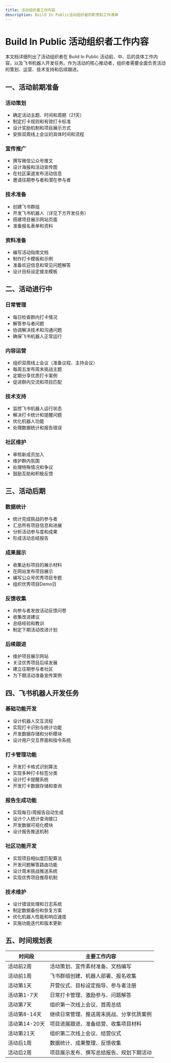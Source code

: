 ```yaml
---
title: 活动组织者工作内容
description: Build In Public活动组织者的职责和工作清单
---
```


# Build In Public 活动组织者工作内容

本文档详细列出了活动组织者在 Build In Public 活动前、中、后的具体工作内容，以及飞书机器人开发任务。作为活动的核心推动者，组织者需要全面负责活动的策划、运营、技术支持和后续跟进。

## 一、活动前期准备

### 活动策划
- 确定活动主题、时间和周期（21天）
- 制定打卡规则和有效打卡标准
- 设计奖励机制和项目展示方式
- 安排双周线上会议的具体时间和流程

### 宣传推广
- 撰写微信公众号推文
- 设计海报和活动宣传图
- 在社区渠道发布活动信息
- 邀请往期参与者和潜在参与者

### 技术准备
- 创建飞书群组
- 开发飞书机器人（详见下方开发任务）
- 搭建项目展示网站页面
- 准备报名表单和资料

### 资料准备
- 编写活动指南文档
- 制作打卡模板和示例
- 准备欢迎信息和常见问题解答
- 设计目标设定接龙模板

## 二、活动进行中

### 日常管理
- 每日检查群内打卡情况
- 解答参与者问题
- 协调解决技术和沟通问题
- 确保飞书机器人正常运行

### 内容运营
- 组织双周线上会议（准备议程、主持会议）
- 每周五发布周末挑战主题
- 定期分享优质打卡案例
- 促进群内交流和项目匹配

### 技术支持
- 监控飞书机器人运行状态
- 解决打卡统计和提醒问题
- 优化机器人功能
- 处理数据统计和报告错误

### 社区维护
- 审核新成员加入
- 维护群内氛围
- 处理特殊情况和争议
- 鼓励互助和积极反馈

## 三、活动后期

### 数据统计
- 统计完成挑战的参与者
- 汇总所有项目信息和进展
- 分析活动参与度和成果
- 形成活动总结报告

### 成果展示
- 收集达标项目的展示材料
- 在网站发布项目展示
- 编写公众号优秀项目专题
- 组织优秀项目Demo日

### 反馈收集
- 向参与者发放活动反馈问卷
- 收集改进建议
- 总结经验和教训
- 制定下期活动改进计划

### 后续跟进
- 维护项目展示网站
- 关注优秀项目后续发展
- 建立往期参与者社区
- 为下期活动准备宣传案例

## 四、飞书机器人开发任务

### 基础功能开发
- 设计机器人交互流程
- 实现打卡识别与统计功能
- 开发数据存储和分析模块
- 设计用户交互界面和指令系统

### 打卡管理功能
- 开发打卡格式识别算法
- 实现多种打卡标签分类
- 设计打卡提醒系统
- 开发打卡数据存储和查询

### 报告生成功能
- 实现每日/周报告自动生成
- 设计个人统计查询接口
- 开发数据可视化模块
- 设计报告推送机制

### 社区功能开发
- 实现项目相似度匹配算法
- 开发问题解答路由功能
- 设计周末挑战推送系统
- 实现优秀项目推荐机制

### 技术维护
- 设计错误处理和日志系统
- 制定数据备份和恢复方案
- 优化机器人性能和响应速度
- 实施功能迭代和版本更新

## 五、时间规划表

| 时间段 | 主要工作内容 |
|--------|------------|
| 活动前2周 | 活动策划、宣传素材准备、文档编写 |
| 活动前1周 | 飞书群组创建、机器人部署、报名收集 |
| 活动第1天 | 开营仪式、目标设定指导、参与者注册 |
| 活动第1-7天 | 日常打卡管理、激励参与、问题解答 |
| 活动第7天 | 组织第一次线上会议、首周总结 |
| 活动第8-14天 | 继续日常管理、推送周末挑战、分享优质案例 |
| 活动第14-20天 | 项目进展跟进、准备结营、收集项目材料 |
| 活动第21天 | 组织第二次线上会议、结营仪式 |
| 活动后1周 | 数据统计、成果整理、反馈收集 |
| 活动后2周 | 项目展示发布、撰写总结报告、规划下期活动 | 